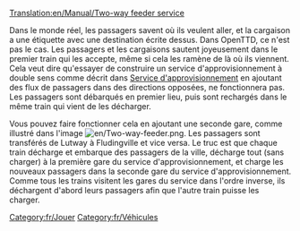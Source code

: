 [[Translation:en/Manual/Two-way feeder service]]

Dans le monde réel, les passagers savent où ils veulent aller, et la cargaison a une étiquette avec une destination écrite dessus.
Dans OpenTTD, ce n'est pas le cas. Les passagers et les cargaisons sautent joyeusement dans le premier train qui les accepte, même si cela les ramène de là où ils viennent. Cela veut dire qu'essayer de construire un service d'approvisionnement à double sens comme décrit dans [[fr/Manual/Service d'approvisionnement|Service d'approvisionnement]] en ajoutant des flux de passagers dans des directions opposées, ne fonctionnera pas. Les passagers sont débarqués en premier lieu, puis sont rechargés dans le même train qui vient de les décharger.

Vous pouvez faire fonctionner cela en ajoutant une seconde gare, comme illustré dans l'image [[File:en/Two-way-feeder.png|thumb]]. Les passagers sont transférés de Lutway à Fludingville et vice versa.
Le truc est que chaque train décharge et embarque des passagers de la ville, décharge tout (sans charger) à la première gare du service d'approvisionnement, et charge les nouveaux passagers dans la seconde gare du service d'approvisionnement. Comme tous les trains visitent les gares du service dans l'ordre inverse, ils déchargent d'abord leurs passagers afin que l'autre train puisse les charger.

[[Category:fr/Jouer]]
[[Category:fr/Véhicules]]